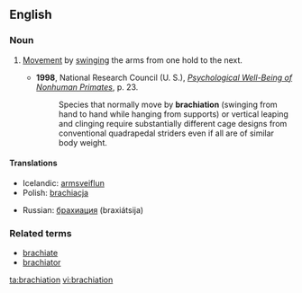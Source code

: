==English==
{{wikipedia}}
===Noun===
{{en-noun|-}}

# {{zoology}} [[Movement]] by [[swinging]] the arms from one hold to the next.
#*'''1998''', National Research Council (U. S.), ''[http://books.google.com/books?id=E1pCTOrhh6kC&pg=PA23&dq=brachiation&sig=gUWdfwQpymXnKMTSTEtUpKzCPrMThe Psychological Well-Being of Nonhuman Primates]'', p. 23.
#*:Species that normally move by '''brachiation''' (swinging from hand to hand while hanging from supports) or vertical leaping and clinging require substantially different cage designs from conventional quadrapedal striders even if all are of similar body weight.

====Translations====
{{trans-top|movement by swinging arms between holds}}
*Icelandic: [[armsveiflun]] {{f}}
*Polish: [[brachiacja]] {{f}}
{{trans-mid}}
*Russian: [[брахиация]] (braxiátsija) {{f}}
{{trans-bottom}}

===Related terms===
*[[brachiate]]
*[[brachiator]]

[[ta:brachiation]]
[[vi:brachiation]]